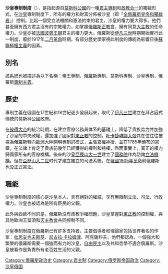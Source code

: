 '''沙皇專制制度'''（{{lang-ru|царское самодержавие}}），是指起源自[[莫斯科公國|莫斯科公國]]的一種[[君主專制|君主專制]]和[[政教合一|政教合一]]的獨裁形式，在[[沙皇|沙皇]]專制制度下，所有的權力和財富分佈被沙皇（即「[[俄羅斯君主列表|全俄羅斯皇帝和獨裁者]]」）控制。比起一個受立法機關和憲法約束的君主，沙皇的權力要大得多。他們甚至擁有西方君主沒有的宗教權力，如掌握[[俄羅斯正教會|俄羅斯正教會]]，擁有同意[[大主教|大主教]]的任命權力。沙皇亦被[[法國|法國]][[波旁王朝|波旁王朝]]君主的權力更大。俄羅斯從[[伊凡三世|伊凡三世]]時期開始實行此一制度，廢於1917年[[二月革命|二月革命]]時期。有部分歷史學家視此制度的傳統為影響日後[[蘇聯|蘇聯]][[極權主義|極權主義]]的因素。

==别名==
該系統也被描述為以下名稱：帝王專制、[[俄羅斯|俄羅斯]]專制、莫斯科專制、沙皇專制，俄羅斯[[專制主義|專制主義]]。

==歷史==
專制主義在俄國在17世紀和18世紀逐步發展起來，取代了[[伊凡三世|伊凡三世]]建立在拜占庭式傳統的莫斯科公國政府。

在[[彼得大帝|彼得大帝]]的統治時期，在建立官僚公務員体系的基礎上，降低了貴族势力并加強了沙皇的中央政權，還加強了國家對[[俄羅斯正教會|東正教]]的控制，[[叶卡捷琳娜大帝|叶卡捷琳娜大帝]]其在位往往被視為俄羅斯轉向[[歐洲大陸|歐洲大陸]][[開明專制|開明專制]]的模式，主張[[君權神授|君權神授]]，並在1785年頒布的憲章，在法律上肯定了貴族前幾年已經獲得的權利和特權，然而事實上，真正的權力歸國家所有的官僚機構。後來的沙皇[[亞歷山大一世_(俄羅斯)|亞歷山大一世]]建立了[[國務院|國務院]]作為諮詢[[立法機構|立法機構]]。但在[[亞歷山大二世_(俄羅斯)|亞歷山大二世]]时代才建立獨立的司法系統，在[[俄國1905年革命|俄國1905年革命]]前俄羅斯也没正式憲法。

==職能==
沙皇專制制度的核心是沙皇本人，具有絕對的權威，享有無限制立法、司法、行政權力。沙皇也被認為是所有臣民的父親。

此外與西歐不同的是，俄羅斯没有政教爭權問題，沙皇掌握對[[俄羅斯正教會|東正教]]的控制權，與其他歐洲王室須和[[天主教會|天主教會]]共同控制不同。

沙皇專制制度在俄羅斯已有許多支持者。主要倡導者和理論家包括世界著名的作家：[[杜思妥也夫斯基|杜思妥也夫斯基]]、[[尼古拉·卡拉姆津|尼古拉·卡拉姆津]]、阿克薩科夫，他們都認為，一個強大和繁榮的俄羅斯需要一個強而有力的沙皇，[[自由民主制|自由民主]]以及共和哲學不適合俄羅斯。沙皇被看作是負責所有老百姓生活的父親。

[[Category:俄羅斯政治史|Category:俄羅斯政治史]]
[[Category:君主制|Category:君主制]]
[[Category:俄罗斯帝国政治|Category:俄罗斯帝国政治]]
[[Category:沙皇俄国|Category:沙皇俄国]]